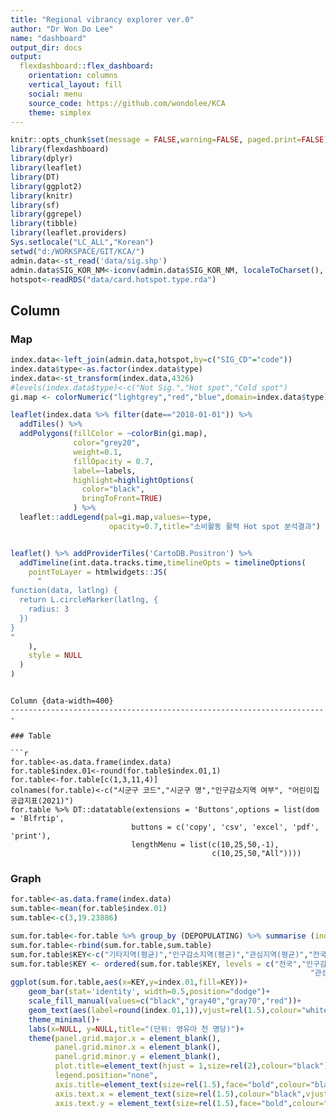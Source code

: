 ```yaml
---
title: "Regional vibrancy explorer ver.0"
author: "Dr Won Do Lee"
name: "dashboard"
output_dir: docs
output: 
  flexdashboard::flex_dashboard:
    orientation: columns
    vertical_layout: fill
    social: menu
    source_code: https://github.com/wondolee/KCA
    theme: simplex
---
```


```r
knitr::opts_chunk$set(message = FALSE,warning=FALSE, paged.print=FALSE)
library(flexdashboard)
library(dplyr)
library(leaflet)
library(DT)
library(ggplot2)
library(knitr)
library(sf)
library(ggrepel)
library(tibble)
library(leaflet.providers)
Sys.setlocale("LC_ALL","Korean")
setwd("d:/WORKSPACE/GIT/KCA/")
admin.data<-st_read('data/sig.shp')
admin.data$SIG_KOR_NM<-iconv(admin.data$SIG_KOR_NM, localeToCharset(), "UTF-8")
hotspot<-readRDS("data/card.hotspot.type.rda")
```

Column {data-width=600}
-----------------------------------------------------------------------

### Map

```r
index.data<-left_join(admin.data,hotspot,by=c("SIG_CD"="code"))
index.data$type<-as.factor(index.data$type)
index.data<-st_transform(index.data,4326)
#levels(index.data$type)<-c("Not Sig.","Hot spot","Cold spot")
gi.map <- colorNumeric("lightgrey","red","blue",domain=index.data$type)

leaflet(index.data %>% filter(date=="2018-01-01")) %>% 
  addTiles() %>%
  addPolygons(fillColor = ~colorBin(gi.map),
              color="grey20",
              weight=0.1,
              fillOpacity = 0.7,
              label=~labels,
              highlight=highlightOptions(
                color="black",
                bringToFront=TRUE)
              ) %>%
  leaflet::addLegend(pal=gi.map,values=~type,
                      opacity=0.7,title="소비활동 활력 Hot spot 분석결과")


leaflet() %>% addProviderTiles('CartoDB.Positron') %>%
  addTimeline(int.data.tracks.time,timelineOpts = timelineOptions(
    pointToLayer = htmlwidgets::JS(
      "
function(data, latlng) {
  return L.circleMarker(latlng, {
    radius: 3
  })
}
"
    ),
    style = NULL
  )
)
```


```

Column {data-width=400}
-----------------------------------------------------------------------

### Table

```r
for.table<-as.data.frame(index.data)
for.table$index.01<-round(for.table$index.01,1)
for.table<-for.table[c(1,3,11,4)]
colnames(for.table)<-c("시군구 코드","시군구 명","인구감소지역 여부", "어린이집 공급지표(2021)")
for.table %>% DT::datatable(extensions = 'Buttons',options = list(dom = 'Blfrtip',
                           buttons = c('copy', 'csv', 'excel', 'pdf', 'print'),
                           lengthMenu = list(c(10,25,50,-1),
                                             c(10,25,50,"All"))))
```

### Graph

```r
for.table<-as.data.frame(index.data)
sum.table<-mean(for.table$index.01)
sum.table<-c(3,19.23886)

sum.for.table<-for.table %>% group_by (DEPOPULATING) %>% summarise (index.01=mean(index.01))
sum.for.table<-rbind(sum.for.table,sum.table)
sum.for.table$KEY<-c("기타지역(평균)","인구감소지역(평균)","관심지역(평균)","전국")
sum.for.table$KEY <- ordered(sum.for.table$KEY, levels = c("전국","인구감소지역(평균)",
                                                                   "관심지역(평균)","기타지역(평균)"))
ggplot(sum.for.table,aes(x=KEY,y=index.01,fill=KEY))+
    geom_bar(stat='identity', width=0.5,position="dodge")+
    scale_fill_manual(values=c("black","gray40","gray70","red"))+
    geom_text(aes(label=round(index.01,1)),vjust=rel(1.5),colour="white",size=rel(7))+
    theme_minimal()+
    labs(x=NULL, y=NULL,title="(단위: 영유아 천 명당)")+
    theme(panel.grid.major.x = element_blank(),
          panel.grid.minor.x = element_blank(),
          panel.grid.minor.y = element_blank(),
          plot.title=element_text(hjust = 1,size=rel(2),colour="black"),
          legend.position="none",
          axis.title=element_text(size=rel(1.5),face="bold",colour="black"),
          axis.text.x = element_text(size=rel(1.5),colour="black",vjust=5),
          axis.text.y = element_text(size=rel(1.5),face="bold",colour="black"))
  
```
